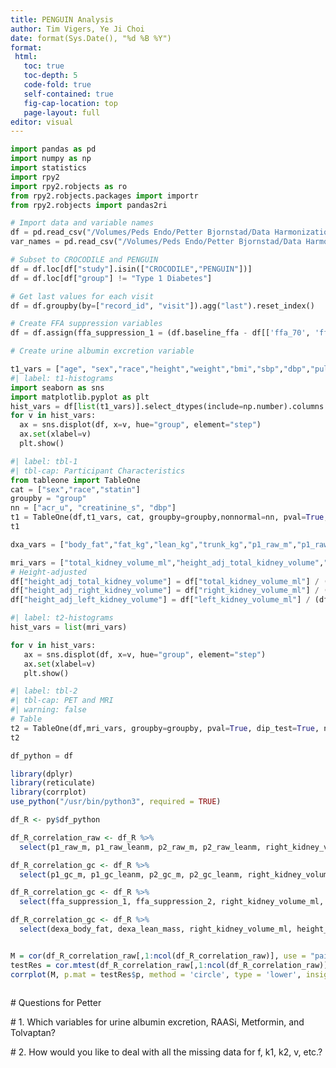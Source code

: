 ```yaml
---
title: PENGUIN Analysis
author: Tim Vigers, Ye Ji Choi
date: format(Sys.Date(), "%d %B %Y")
format:
 html:
   toc: true
   toc-depth: 5
   code-fold: true
   self-contained: true
   fig-cap-location: top
   page-layout: full
editor: visual
---
```


```python
import pandas as pd
import numpy as np
import statistics
import rpy2
import rpy2.robjects as ro
from rpy2.robjects.packages import importr
from rpy2.robjects import pandas2ri

# Import data and variable names
df = pd.read_csv("/Volumes/Peds Endo/Petter Bjornstad/Data Harmonization/Data Clean/harmonized_dataset.csv", low_memory=False)
var_names = pd.read_csv("/Volumes/Peds Endo/Petter Bjornstad/Data Harmonization/data_dictionary_master.csv", low_memory=False)

# Subset to CROCODILE and PENGUIN
df = df.loc[df["study"].isin(["CROCODILE","PENGUIN"])]
df = df.loc[df["group"] != "Type 1 Diabetes"]

# Get last values for each visit
df = df.groupby(by=["record_id", "visit"]).agg("last").reset_index()

# Create FFA suppression variables
df = df.assign(ffa_suppression_1 = (df.baseline_ffa - df[['ffa_70', 'ffa_80', 'ffa_90']].mean(axis=1))/df.baseline_ffa*100, ffa_suppression_2 = (df.baseline_ffa -  df[['ffa_250', 'ffa_260', 'ffa_270']].mean(axis=1))/df.baseline_ffa*100)

# Create urine albumin excretion variable


```

```python
t1_vars = ["age", "sex","race","height","weight","bmi","sbp","dbp","pulse","creatinine_s","eGFR_CKD_epi","acr_u","statin"]
#| label: t1-histograms
import seaborn as sns
import matplotlib.pyplot as plt
hist_vars = df[list(t1_vars)].select_dtypes(include=np.number).columns.tolist()
for v in hist_vars:
  ax = sns.displot(df, x=v, hue="group", element="step")
  ax.set(xlabel=v)
  plt.show()
```

```python
#| label: tbl-1
#| tbl-cap: Participant Characteristics
from tableone import TableOne
cat = ["sex","race","statin"]
groupby = "group"
nn = ["acr_u", "creatinine_s", "dbp"]
t1 = TableOne(df,t1_vars, cat, groupby=groupby,nonnormal=nn, pval=True,dip_test=True, normal_test=True, tukey_test=True,decimals=3)
t1
```

```python
dxa_vars = ["body_fat","fat_kg","lean_kg","trunk_kg","p1_raw_m","p1_raw_leanm","p1_gc_m","p1_gc_leanm","p2_raw_m","p2_raw_leanm","p2_gc_m","p2_gc_leanm", "ffa_suppression_1", "ffa_suppression_2"]
```

```python
mri_vars = ["total_kidney_volume_ml","height_adj_total_kidney_volume","right_kidney_volume_ml","height_adj_right_kidney_volume","left_kidney_volume_ml","height_adj_left_kidney_volume","total_liver_volume_ml","total_cyst_volume_ml","total_number_of_cysts","lc_f","lc_k1","lc_k2","lc_vb","rc_f","rc_k1","rc_k2","rc_vb","lm_f","lm_k1","lm_k2","lm_vb","rm_f","rm_k1","rm_k2","rm_vb"]
# Height-adjusted
df["height_adj_total_kidney_volume"] = df["total_kidney_volume_ml"] / (df["height"] / 100)
df["height_adj_right_kidney_volume"] = df["right_kidney_volume_ml"] / (df["height"] / 100)
df["height_adj_left_kidney_volume"] = df["left_kidney_volume_ml"] / (df["height"] / 100)
```

```python
#| label: t2-histograms
hist_vars = list(mri_vars)

for v in hist_vars:
   ax = sns.displot(df, x=v, hue="group", element="step")
   ax.set(xlabel=v)
   plt.show()
```

```python
#| label: tbl-2
#| tbl-cap: PET and MRI
#| warning: false
# Table
t2 = TableOne(df,mri_vars, groupby=groupby, pval=True, dip_test=True, normal_test=True, tukey_test=True, decimals=3)
t2

df_python = df
```

```r
library(dplyr)
library(reticulate)
library(corrplot)
use_python("/usr/bin/python3", required = TRUE)

df_R <- py$df_python

df_R_correlation_raw <- df_R %>%
  select(p1_raw_m, p1_raw_leanm, p2_raw_m, p2_raw_leanm, right_kidney_volume_ml, height_adj_right_kidney_volume, left_kidney_volume_ml, height_adj_left_kidney_volume, total_liver_volume_ml, total_cyst_volume_ml, total_number_of_cysts, lc_f,rc_f,lm_f, rm_f, lc_vb, rc_vb, lm_vb, rm_vb, lc_k1, rc_k1, lm_k1, rm_k1, lc_k2, rc_k2, lm_k2, rm_k2)

df_R_correlation_gc <- df_R %>%
  select(p1_gc_m, p1_gc_leanm, p2_gc_m, p2_gc_leanm, right_kidney_volume_ml, height_adj_right_kidney_volume, left_kidney_volume_ml, height_adj_left_kidney_volume)

df_R_correlation_gc <- df_R %>%
  select(ffa_suppression_1, ffa_suppression_2, right_kidney_volume_ml, height_adj_right_kidney_volume, left_kidney_volume_ml, height_adj_left_kidney_volume)

df_R_correlation_gc <- df_R %>%
  select(dexa_body_fat, dexa_lean_mass, right_kidney_volume_ml, height_adj_right_kidney_volume, left_kidney_volume_ml, height_adj_left_kidney_volume)


M = cor(df_R_correlation_raw[,1:ncol(df_R_correlation_raw)], use = "pairwise.complete.obs") 
testRes = cor.mtest(df_R_correlation_raw[,1:ncol(df_R_correlation_raw)]) 
corrplot(M, p.mat = testRes$p, method = 'circle', type = 'lower', insig='blank', addCoef.col ='white', number.cex = .5, order = 'AOE', diag=FALSE)



```

\# Questions for Petter

\# 1. Which variables for urine albumin excretion, RAASi, Metformin, and Tolvaptan? 

\# 2. How would you like to deal with all the missing data for f, k1, k2, v, etc.?

